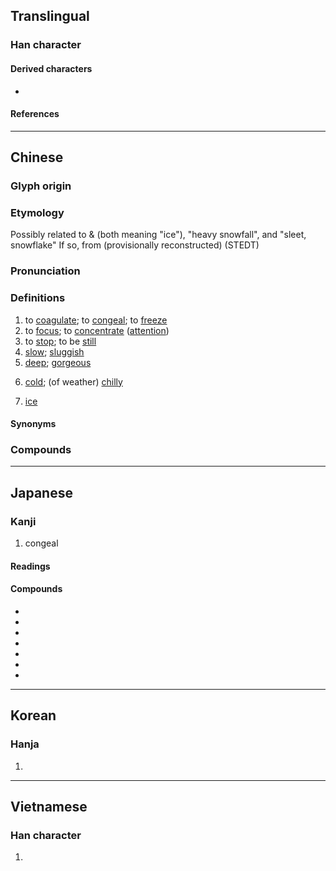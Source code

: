 {{character info}}
==Translingual==
{{stroke order|[[File:凝-red.png|100px]]}}

===Han character===
{{Han char|rn=15|rad=冫|as=14|sn=16|four=37181|canj=IMPKO|ids=⿰冫疑}}

====Derived characters====
* {{l|mul|[[𭗰]], [[𠘤]]}}

====References====
{{Han ref|kx=0133.450|dkj=01720|dj=0298.270|hdz=10301.180|uh=51DD}}

----

==Chinese==
{{zh-forms|alt=冰,𣲝,𡷪,𠘥}}

===Glyph origin===
{{Han etym}}
{{Han compound|仌|alt1=冫|疑|ls=psc|c1=s|t1=ice|c2=p}}

===Etymology===
Possibly related to {{och-l|凌|tr=*p.rəŋ}} & {{och-l|冰|tr=*[r]əŋ ~ p.rəŋ}} (both meaning "ice"), {{och-l|雱|tr=*pʰˁaŋ}} "heavy snowfall", and {{och-l|霙|tr=*ʔraŋ}} "sleet, snowflake"
If so, from {{inh|zh|sit-pro|*r-p(w)am||to freeze; snow}} (provisionally reconstructed) (STEDT)

===Pronunciation===
{{zh-pron
|m=níng
|m-s=nyin2
|c=jing4,king4
|c_note=king4 - colloquial ("to coagulate")
|c-t=ngen3
|g=
|h=pfs=nèn/khièn;gd=ngên2/kên2/kên4
|h_note=kên4 - "ice"
|j=ning1
|mb=ngǐ
|md=ngìng/ngĭk
|md_note=ngìng - literary; ngĭk - vernacular
|mn=ml,jj,tw:gêng/gîn/jj:kiân
|mn_note=gêng - literary; gîn/kiân - vernacular
|mn-t=ngêng5/ngiêng5/nging5/geng5/ngang5
|mn-t_note=ngêng5/ngiêng5/nging5 - literary (ngiêng5 - Chaozhou<nowiki>;</nowiki> nging5 - Chaoyang); geng5 - vernacular; ngang5 - vernacular (dialectal usage, "cold")
|w=3nyin
|x=nyin2
|mc=y
|oc=y
|cat=v,a
}}

===Definitions===
{{zh-hanzi}}

# to [[coagulate]]; to [[congeal]]; to [[freeze]]
# to [[focus]]; to [[concentrate]] ([[attention]])
# to [[stop]]; to be [[still]]
# [[slow]]; [[sluggish]]
# [[deep]]; [[gorgeous]]
# {{lb|zh|Teochew}} [[cold]]; (of weather) [[chilly]]
#: {{zh-x|凝 死|very cold|tr='''ngang5''' si2|MN-T}}
# {{lb|zh|Hakka}} [[ice]]

====Synonyms====
{{zh-dial|冷}}
{{zh-dial|冰}}

===Compounds===
{{zh-der|冷凝|冷凝劑|冷凝器|冷凝管|凝乳|凝佇|凝冱|凝凍|凝凝|凝咽|凝固|凝固劑|凝固點|凝妝|凝寒|凝思|凝想|凝態|凝慮|凝望|凝水石|凝滯|凝灰岩|凝然|凝目|凝眄|凝眸|凝睇|凝神|凝視|凝視點|凝結|凝結作用|凝結反應|凝網|凝練|凝聚|凝聚力|凝聽|凝脂|凝膠體|凝血因子|凝血現象|凝血障礙|凝重|凝鍊|凝集|凝雨|凝霜|凝霰|凝香|屏息凝氣|屏息凝視|屏氣凝神|抗凝血劑|混凝|混凝劑|混凝土|端凝|血液凝固|酸凝酪|凝華}}

----

==Japanese==

===Kanji===
{{ja-kanji|grade=c|rs=冫14}}

# congeal

====Readings====
{{ja-readings
|on=ぎょう
|kun=こ-る, こ-らす
}}

====Compounds====
* {{ja-r|凝灰岩|ぎょうかいがん}}
* {{ja-r|凝結|ぎょうけつ}}
* {{ja-r|凝固|ぎょうこ}}
* {{ja-r|凝視|ぎょうし}}
* {{ja-r|凝集|ぎょうしゅう}}
* {{ja-r|凝然|ぎょうぜん}}
* {{ja-r|凝り形|こりがたち}}

----

==Korean==

===Hanja===
{{ko-hanja|응}}

# {{rfdef|ko|sort=冫14}}

----

==Vietnamese==

===Han character===
{{vi-readings|reading=[[ngưng]], [[ngừng]]|rs=冫14}}

# {{rfdef|vi}}